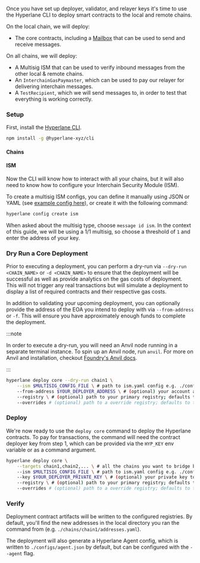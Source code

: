
Once you have set up deployer, validator, and relayer keys it's time to use the Hyperlane CLI to deploy smart contracts to the local and remote chains.

On the local chain, we will deploy:

- The core contracts, including a [Mailbox](/docs/reference/messaging/messaging-interface) that can be used to send and receive messages.

On all chains, we will deploy:

- A Multisig ISM that can be used to verify inbound messages from the other local & remote chains.
- An `InterchainGasPaymaster`, which can be used to pay our relayer for delivering interchain messages.
- A `TestRecipient`, which we will send messages to, in order to test that everything is working correctly.

### Setup

First, install the [Hyperlane CLI](/docs/reference/cli.mdx).

```bash
npm install -g @hyperlane-xyz/cli
```

#### Chains

<CliChainsPartial />

#### ISM

Now the CLI will know how to interact with all your chains, but it will also need to know how to configure your Interchain Security Module (ISM).

To create a multisig ISM configs, you can define it manually using JSON or YAML (see [example config here](https://github.com/hyperlane-xyz/hyperlane-monorepo/blob/v3/typescript/cli/examples/multisig-ism.yaml)), or create it with the following command:

```bash
hyperlane config create ism
```

When asked about the multisig type, choose `message id ism`. In the context of this guide, we will be using a 1/1 multisig, so choose a threshold of `1` and enter the address of your key.

### Dry Run a Core Deployment

Prior to executing a deployment, you can perform a dry-run via `--dry-run <CHAIN_NAME>`  or `-d <CHAIN_NAME>` to ensure that the deployment will be successful as well as provide analytics on the gas costs of deployment. This will not trigger any real transactions but will simulate a deployment to display a list of required contracts and their respective gas costs.

In addition to validating your upcoming deployment, you can optionally provide the address of the EOA you intend to deploy with via `--from-address` or `-f`.
This will ensure you have approximately enough funds to complete the deployment.

:::note

In order to execute a dry-run, you will need an Anvil node running in a separate terminal instance.
To spin up an Anvil node, run `anvil`.
For more on Anvil and installation, checkout [Foundry's Anvil docs](https://book.getfoundry.sh/anvil/).

:::

```bash
hyperlane deploy core --dry-run chain1 \
    --ism $MULTISIG_CONFIG_FILE \ # path to ism.yaml config e.g. ./configs/ism.yaml
    --from-address $YOUR_DEPLOYER_ADDRESS \ # (optional) your account address to be impersonated via Anvil; defaults to the HYP_KEY env variable
    --registry \ # (optional) path to your primary registry; defaults to the Hyperlane github registry
    --overrides # (optional) path to a override registry; defaults to the local ./ path
```

### Deploy

We're now ready to use the `deploy core` command to deploy the Hyperlane contracts. To pay for transactions, the command will need the contract deployer key from step 1, which can be provided via the `HYP_KEY` env variable or as a command argument.

```bash
hyperlane deploy core \
    --targets chain1,chain2,... \ # all the chains you want to bridge between
    --ism $MULTISIG_CONFIG_FILE \ # path to ism.yaml config e.g. ./configs/ism.yaml
    --key $YOUR_DEPLOYER_PRIVATE_KEY \ # (optional) your private key to pay for transactions; can also be provided via HYP_KEY env variable
    --registry \ # (optional) path to your primary registry; defaults to the Hyperlane github registry
    --overrides # (optional) path to a override registry; defaults to the local ./ path
```

### Verify

Deployment contract artifacts will be written to the configured registries. By default, you'll find the new addresses in the local directory you ran the command from (e.g. `./chains/chain1/addresses.yaml`).

The deployment will also generate a Hyperlane Agent config, which is written to `./configs/agent.json` by default, but can be configured with the `--agent` flag.
